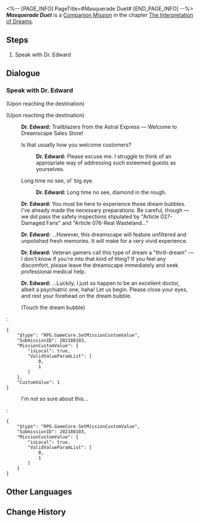 <%-- [PAGE_INFO]
PageTitle=#Masquerade Duet#
[END_PAGE_INFO] --%>
{{Stub|Dialogue.}}
{{Mission Infobox
|id            = 2021801
|title         = 
|image         = Mission Masquerade Duet.png{{subst:void|<!--$UPLOAD:<<SpriteOutput/Chronicle/2021801.png>-<Mission Masquerade Duet.png>-<Fate's Atlas Images>>-->}}
|type          = Companion
|event_name    = 
|chapter       = The Interpretation of Dreams (Companion Mission Chapter)
|requirements  = [[Trailblaze Mission]] ''[[Whodunit]]'' completed
|summary       = In the memories left behind by Black Swan, you experienced deeply "Miss Sparkle's Detective Theater."<br />Best not to nitpick at the intricacies of the plan she thought so hard to come up with, lest her cane knocks on your doors at unexpected times.
|characters    = Dr. Edward; Trailblazer
|startLocation = [[Penacony]] - [[Golden Hour]]
|world         = Penacony
|area          = Golden Hour
|prev          = 
|next          = ???
|rewards       = Trailblaze EXP*600; Stellar Jade*100; Traveler's Guide*6; Starfire Essence*3; Celestial Section*3; "Challenge to the Reader"*1 { text = "Challenge to the Reader" }; Credit*60,000
}}
'''''Masquerade Duet''''' is a [[Companion Mission]] in the chapter [[The Interpretation of Dreams (Companion Mission Chapter)|The Interpretation of Dreams]].

==Steps==
# Speak with Dr. Edward

<!--
==Gameplay Notes==

--><!--
==Trial Character==

-->
==Dialogue==
{{Stub Dialogue}}
{{Dialogue End}}

===Speak with Dr. Edward{{subst:void|<!--202180102-->}}===
{{Mission Description|type=companion|location=Golden Hour|update|You receive a message from Dr. Edward. Dr. Edward has invited you to the Dreamscape Sales Store to experience a dream left for you by a lady named "Black Swan." Of course, you know who Black Swan is, but cannot think why she would have left a dream for you. Go to the Dreamscape Sales Store to see. Perhaps you will only receive your answer once you experience it for yourself.}}
{{Dialogue Start}}

;(Upon reaching the destination)

;(Upon reaching the destination)
:{{tx}}
:{{A|VO side3 huahuo edward 101.ogg}} '''Dr. Edward:''' Trailblazers from the Astral Express &mdash; Welcome to Dreamscape Sales Store!
:{{DIcon|Arrow}} Is that usually how you welcome customers?
::{{A|VO side3 huahuo edward 102.ogg}} '''Dr. Edward:''' Please excuse me. I struggle to think of an appropriate way of addressing such esteemed guests as yourselves.
:{{DIcon|Arrow}} Long time no see, ol' big eye.
::{{A|VO side3 huahuo edward 103.ogg}} '''Dr. Edward:''' Long time no see, diamond in the rough.
:{{A|VO side3 huahuo edward 104.ogg}} '''Dr. Edward:''' You must be here to experience those dream bubbles. I've already made the necessary preparations. Be careful, though &mdash; we did pass the safety inspections stipulated by "Article 027-Damaged Faris" and "Article 076-Real Wasteland..."
:{{A|VO side3 huahuo edward 105.ogg}} '''Dr. Edward:''' ...However, this dreamscape will feature unfiltered and unpolished fresh memories. It will make for a very vivid experience.
:{{A|VO side3 huahuo edward 106.ogg}} '''Dr. Edward:''' Veteran gamers call this type of dream a "thrill-dream" &mdash; I don't know if you're into that kind of thing? If you feel any discomfort, please leave the dreamscape immediately and seek professional medical help.
:{{A|VO side3 huahuo edward 107.ogg}} '''Dr. Edward:''' ...Luckily, I just so happen to be an excellent doctor, albeit a psychiatric one, haha! Let us begin. Please close your eyes, and rest your forehead on the dream bubble.
:{{DIcon|Arrow}} (Touch the dream bubble)
:<pre>{
	"$type": "RPG.GameCore.SetMissionCustomValue",
	"SubmissionID": 202180103,
	"MissionCustomValue": {
		"isLocal": true,
		"ValidValueParamList": [
			0,
			1
		]
	},
	"CustomValue": 1
}</pre>
:{{DIcon|Exit}} I'm not so sure about this...
:<pre>{
	"$type": "RPG.GameCore.SetMissionCustomValue",
	"SubmissionID": 202180103,
	"MissionCustomValue": {
		"isLocal": true,
		"ValidValueParamList": [
			0,
			1
		]
	}
}</pre>
:{{tx}}
{{Dialogue End}}

==Other Languages==
{{Other Languages
|en   = Masquerade Duet
|zhs  = 假面双人舞
|zht  = 假面雙人舞
|ja   = 仮面幻想曲
|ko   = 가면의 듀엣
|es   = Dueto enmascarado
|fr   = Mascarade à deux
|ru   = Вальс на маскараде
|th   = คู่เต้นรำสวมหน้ากาก
|vi   = Vũ Điệu Mặt Nạ Đôi
|de   = Maskerade im Duett
|id   = Tarian Topeng Duet
|pt   = Dueto Mascarado
}}

==Change History==
{{Change History|2.0}}
